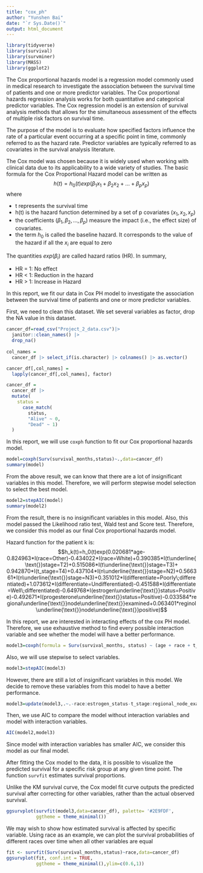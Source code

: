 ```yaml
---
title: "cox_ph"
author: "Yunshen Bai"
date: "`r Sys.Date()`"
output: html_document
---
```

```r
library(tidyverse)
library(survival)
library(survminer)
library(MASS)
library(ggplot2)
```

The Cox proportional hazards model is a regression model commonly used in medical research to investigate the association between the survival time of patients and one or more predictor variables. The Cox proportional hazards regression analysis works for both quantitative and categorical predictor variables. The Cox regression model is an extension of survival analysis methods that allows for the simultaneous assessment of the effects of multiple risk factors on survival time. 

The purpose of the model is to evaluate how specified factors influence the rate of a particular event occurring at a specific point in time, commonly referred to as the hazard rate. Predictor variables are typically referred to as covariates in the survival analysis literature.

The Cox model was chosen because it is widely used when working with clinical data due to its applicability to a wide variety of studies. The basic formula for the Cox Proportional Hazard model can be written as $$h(t)=h_{0}(t)exp(\beta_1x_1+\beta_2x_2+...+\beta_px_p)$$ where  

- t represents the survival time  
- h(t) is the hazard function determined by a set of p covariates ($x_1,x_2,x_p$)  
- the coefficients ($\beta_1,\beta_2,...,\beta_p$) measure the impact (i.e., the effect size) of covariates.  
- the term $h_0$ is called the baseline hazard. It corresponds to the value of the hazard if all the $x_i$ are equal to zero

The quantities $exp(\beta_i)$ are called hazard ratios (HR). In summary,  

- HR = 1: No effect
- HR < 1: Reduction in the hazard
- HR > 1: Increase in Hazard

In this report, we fit our data in Cox PH model to investigate the association between the survival time of patients and one or more predictor variables. 

First, we need to clean this dataset. We set several variables as factor, drop the NA value in this dataset. 
```r
cancer_df=read_csv("Project_2_data.csv")|>
  janitor::clean_names() |>
  drop_na()
  
col_names = 
  cancer_df |> select_if(is.character) |> colnames() |> as.vector()

cancer_df[,col_names] = 
  lapply(cancer_df[,col_names], factor) 

cancer_df = 
  cancer_df |> 
  mutate(
    status = 
      case_match(
        status,
        "Alive" ~ 0,
        "Dead" ~ 1)
  )
```

In this report, we will use `coxph` function to fit our Cox proportional hazards model. 

```r
model=coxph(Surv(survival_months,status)~.,data=cancer_df)
summary(model)
```
From the above result, we can know that there are a lot of insignificant variables in this model. Therefore, we will perform stepwise model selection to select the best model.

```r
model2=stepAIC(model)
summary(model2)
```

From the result, there is no insignificant variables in this model. Also, this model passed the Likelihood ratio test, Wald test and Score test. Therefore, we consider this model as our final Cox proportional hazards model.

Hazard function for the patient k is:$$h_k(t)=h_0(t)exp(0.020681*age-0.824963*I(race=Other)-0.434022*I(race=White)+0.390385*I(t\underline{\text{}}stage=T2)+0.515086*I(t\underline{\text{}}stage=T3)+ 0.942870*I(t_stage=T4)+0.437104*I(n\underline{\text{}}stage=N2)+0.566361*I(n\underline{\text{}}stage=N3)+0.351012*I(differentiate=Poorly\;differentiated)+1.073612*I(differentiate=Undifferentiated)-0.451588*I(differentiate=Well\;differentiated)-0.649768*I(estrogen\underline{\text{}}status=Positive)-0.492671*I(progesterone\underline{\text{}}status=Positive)-0.033584*regional\underline{\text{}}node\underline{\text{}}examined+0.063401*reginol\underline{\text{}}node\underline{\text{}}positive)$$




In this report, we are interested in interacting effects of the cox PH model. Therefore, we use exhaustive method to find every possible interaction variable and see whether the model will have a better performance.

```r
model3=coxph(formula = Surv(survival_months, status) ~ (age + race + t_stage + n_stage + differentiate + estrogen_status + progesterone_status + regional_node_examined + reginol_node_positive)^2, data = cancer_df)
```

Also, we will use stepwise to select variables.

```r
model3=stepAIC(model3)
```

However, there are still a lot of insignificant variables in this model. We decide to remove these variables from this model to have a better performance.

```r
model3=update(model3,.~.-race:estrogen_status-t_stage:regional_node_examined-t_stage:reginol_node_positive -differentiate:reginol_node_positive-progesterone_status:reginol_node_positive)
```

Then, we use AIC to compare the model without interaction variables and model with interaction variables. 

```r
AIC(model2,model3)
```

Since model with interaction variables has smaller AIC, we consider this model as our final model.

After fitting the Cox model to the data, it is possible to visualize the predicted survival for a specific risk group at any given time point. The function `survfit` estimates survival proportions.

Unlike the KM survival curve, the Cox model fit curve outputs the predicted survival after correcting for other variables, rather than the actual observed survival.

```r
ggsurvplot(survfit(model3,data=cancer_df), palette= '#2E9FDF',
           ggtheme = theme_minimal())
```

We may wish to show how estimated survival is affected by specific variable. Using race as an example, we can plot the survival probabilities of different races over time when all other variables are equal


```r
fit <- survfit(Surv(survival_months,status)~race,data=cancer_df)
ggsurvplot(fit, conf.int = TRUE, 
           ggtheme = theme_minimal(),ylim=c(0.6,1))
```